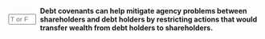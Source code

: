 ::: {.question-block}

<form onsubmit="event.preventDefault(); checkAnswerBox('module9_tf_q13','T')" style="display: flex; align-items: center; gap: 8px;">
  <input type="text" id="module9_tf_q13" name="module9_tf_q13" maxlength="1" placeholder="T or F" style="width: 55px;" data-correct-answer="T" /> 
  <label for="module9_tf_q13"><strong>Debt covenants can help mitigate agency problems between shareholders and debt holders by restricting actions that would transfer wealth from debt holders to shareholders.</strong></label>
</form>

<div id="feedback-module9_tf_q13" class="feedback" data-status="" style="display:none;">
TRUE. Debt covenants are often used to ensure that shareholders do not take actions that could harm debt holders, such as paying excessive dividends or engaging in risky investments.
</div>

:::

